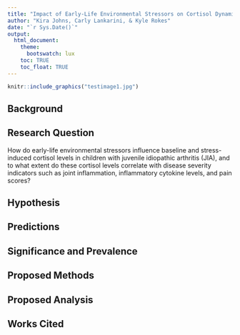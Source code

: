 ```yaml
---
title: "Impact of Early-Life Environmental Stressors on Cortisol Dynamics and Disease Severity in Juvenile Idiopathic Arthritis"
author: "Kira Johns, Carly Lankarini, & Kyle Rokes"
date: "`r Sys.Date()`"
output: 
  html_document:
    theme:
      bootswatch: lux
    toc: TRUE
    toc_float: TRUE
---
```


```r
knitr::include_graphics("testimage1.jpg")
```


## Background



## **Research Question**
How do early-life environmental stressors influence baseline and stress-induced cortisol levels in children with juvenile idiopathic arthritis (JIA), and to what extent do these cortisol levels correlate with disease severity indicators such as joint inflammation, inflammatory cytokine levels, and pain scores?



## Hypothesis



## Predictions



## Significance and Prevalence



## Proposed Methods



## Proposed Analysis



## Works Cited





